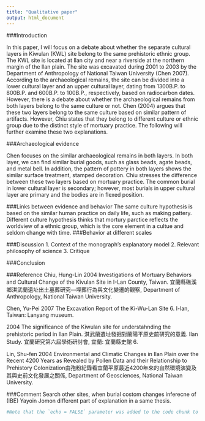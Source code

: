 ```yaml
---
title: "Qualitative paper"
output: html_document
---
```


###Introduction

In this paper, I will focus on a debate about whether the separate cultural layers in Kiwulan (KWL) site belong to the same prehistoric ethnic group. The KWL site is located at Ilan city and near a riverside at the northern margin of the Ilan plain. The site was excavated during 2001 to 2003 by the Department of Anthropology of National Taiwan University (Chen 2007). According to the archaeological remains, the site can be divided into a lower cultural layer and an upper cultural layer, dating from 1300B.P. to 800B.P. and 600B.P. to 100B.P., respectively, based on radiocarbon dates. However, there is a debate about whether the archaeological remains from both layers belong to the same culture or not. Chen (2004) argues that these two layers belong to the same culture based on similar pattern of artifacts. However, Chiu states that they belong to different culture or ethnic group due to the distinct style of mortuary practice. The following will further examine these two explanations.  

###Archaeological evidence 

Chen focuses on the similar archaeological remains in both layers. In both layer, we can find similar burial goods, such as glass beads, agate beads, and metal bell. In addition, the pattern of pottery in both layers shows the similar surface treatment, stamped decoration. 
Chiu stresses the difference between these two layers based on mortuary practice. The common burial in lower cultural layer is secondary; however, most burials in upper cultural layer are primary and the bodies are in flexed position. 

###Links between evidence and behavior
The same culture hypothesis is based on the similar human practice on daily life, such as making pattery.
Different culture hypothesis thinks that mortury parctice reflects the worldview of a ethnic group, which is the core element in a cultue and seldom change with time. 
###Behavior at different scales 

###Discussion
1. Context of the monograph’s explanatory model
2. Relevant philosophy of science
3. Critique

###Conclusion

###Reference
Chiu, Hung-Lin
2004  Investigations of Mortuary Behaviors and Cultural Change of the Kivulan Site in I-Lan County, Taiwan. 宜蘭縣礁溪鄉淇武蘭遺址出土墓葬研究—埋葬行為與文化變遷的觀察, Department of Anthropology, National Taiwan University. 

Chen, Yu-Pei
2007  The Excavation Report of the Ki-Wu-Lan Site 6. I-lan, Taiwan: Lanyang museum.

2004	The significance of the Kiwulan site for understahnding the prehistoric period in Ilan Plain. 淇武蘭遺址發掘對蘭陽平原史前研究的意義. Ilan Study. 宜蘭研究第六屆學術研討會, 宜蘭: 宜蘭縣史館 6.

Lin, Shu-fen
2004 Environmental and Climatic Changes in Ilan Plain over the Recent 4200 Years as Revealed by Pollen Data and their Relationship to Prehistory Colonization由孢粉紀錄看宜蘭平原最近4200年來的自然環境演變及其與史前文化發展之關係, Department of Geosciences, National Taiwan University.

###Comment
Search other sites, when burial costom changes 
inferecne of (IBE)
Yayoin Jomon
different part of explanation in a same thesis. 

```r
#Note that the `echo = FALSE` parameter was added to the code chunk to prevent printing of the R code that generated the plot.
```

